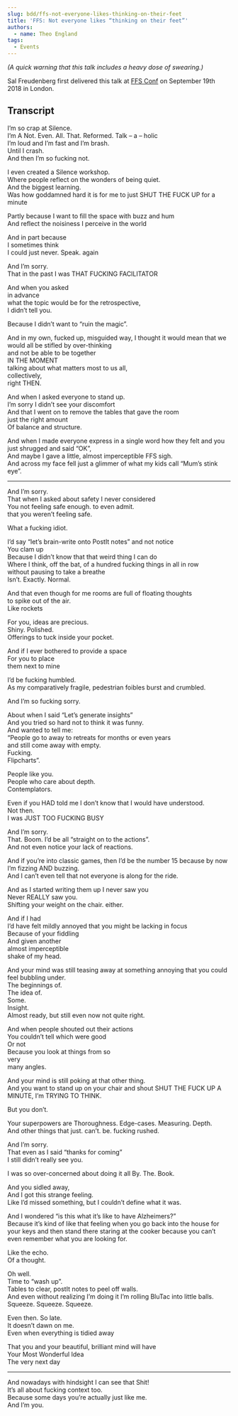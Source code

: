 ```yaml
---
slug: bdd/ffs-not-everyone-likes-thinking-on-their-feet
title: 'FFS: Not everyone likes “thinking on their feet”'
authors:
  - name: Theo England
tags:
  - Events
---
```


_(A quick warning that this talk includes a heavy dose of swearing.)_

Sal Freudenberg first delivered this talk at [FFS Conf](https://ffstechconf.org) on September 19th 2018 in London.

<YouTubeVideo video="FtHzBPmB8Ao" />

<!-- truncate -->

## Transcript

I’m so crap at Silence.  
I’m A Not. Even. All. That. Reformed. Talk – a – holic  
I’m loud and I’m fast and I’m brash.  
Until I crash.  
And then I’m so fucking not.

I even created a Silence workshop.  
Where people reflect on the wonders of being quiet.  
And the biggest learning.  
Was how goddamned hard it is for me to just SHUT THE FUCK UP for a minute

Partly because I want to fill the space with buzz and hum  
And reflect the noisiness I perceive in the world

And in part because  
I sometimes think  
I could just never. Speak. again

And I’m sorry.  
That in the past I was THAT FUCKING FACILITATOR

And when you asked  
in advance  
what the topic would be for the retrospective,  
I didn’t tell you.

Because I didn’t want to “ruin the magic”.

And in my own, fucked up, misguided way, I thought it would mean that we would all be stifled by over-thinking  
and not be able to be together  
IN THE MOMENT  
talking about what matters most to us all,  
collectively,  
right THEN.

And when I asked everyone to stand up.  
I’m sorry I didn’t see your discomfort  
And that I went on to remove the tables that gave the room  
just the right amount  
Of balance and structure.

And when I made everyone express in a single word how they felt and you just shrugged and said “OK”,  
And maybe I gave a little, almost imperceptible FFS sigh.  
And across my face fell just a glimmer of what my kids call “Mum’s stink eye”.

- - -

And I’m sorry.  
That when I asked about safety I never considered  
You not feeling safe enough. to even admit.  
that you weren’t feeling safe.

What a fucking idiot.

I’d say “let’s brain-write onto PostIt notes” and not notice  
You clam up  
Because I didn’t know that that weird thing I can do  
Where I think, off the bat, of a hundred fucking things in all in row  
without pausing to take a breathe  
Isn’t. Exactly. Normal.

And that even though for me rooms are full of floating thoughts  
to spike out of the air.  
Like rockets

For you, ideas are precious.  
Shiny. Polished.  
Offerings to tuck inside your pocket.

And if I ever bothered to provide a space  
For you to place  
them next to mine

I’d be fucking humbled.  
As my comparatively fragile, pedestrian foibles burst and crumbled.

And I’m so fucking sorry.

About when I said “Let’s generate insights”  
And you tried so hard not to think it was funny.  
And wanted to tell me:  
“People go to away to retreats for months or even years  
and still come away with empty.  
Fucking.  
Flipcharts”.

People like you.  
People who care about depth.  
Contemplators.

Even if you HAD told me I don’t know that I would have understood.  
Not then.  
I was JUST TOO FUCKING BUSY

And I’m sorry.  
That. Boom. I’d be all “straight on to the actions”.  
And not even notice your lack of reactions.

And if you’re into classic games, then I’d be the number 15 because by now I’m fizzing AND buzzing.  
And I can’t even tell that not everyone is along for the ride.

And as I started writing them up I never saw you  
Never REALLY saw you.  
Shifting your weight on the chair. either.

And if I had  
I’d have felt mildly annoyed that you might be lacking in focus  
Because of your fiddling  
And given another  
almost imperceptible  
shake of my head.

And your mind was still teasing away at something annoying that you could feel bubbling under.  
The beginnings of.  
The idea of.  
Some.  
Insight.  
Almost ready, but still even now not quite right.

And when people shouted out their actions  
You couldn’t tell which were good  
Or not  
Because you look at things from so  
very  
many angles.

And your mind is still poking at that other thing.  
And you want to stand up on your chair and shout SHUT THE FUCK UP A MINUTE, I’m TRYING TO THINK.

But you don’t.

Your superpowers are Thoroughness. Edge-cases. Measuring. Depth.  
And other things that just. can’t. be. fucking rushed.

And I’m sorry.  
That even as I said “thanks for coming”  
I still didn’t really see you.

I was so over-concerned about doing it all By. The. Book.

And you sidled away,  
And I got this strange feeling.  
Like I’d missed something, but I couldn’t define what it was.

And I wondered “is this what it’s like to have Alzheimers?”  
Because it’s kind of like that feeling when you go back into the house for your keys and then stand there staring at the cooker because you can’t even remember what you are looking for.

Like the echo.  
Of a thought.

Oh well.  
Time to “wash up”.  
Tables to clear, postIt notes to peel off walls.  
And even without realizing I’m doing it I’m rolling BluTac into little balls.  
Squeeze. Squeeze. Squeeze.

Even then. So late.  
It doesn’t dawn on me.  
Even when everything is tidied away

That you and your beautiful, brilliant mind will have  
Your Most Wonderful Idea  
The very next day

- - -

And nowadays with hindsight I can see that Shit!  
It’s all about fucking context too.  
Because some days you’re actually just like me.  
And I’m you.